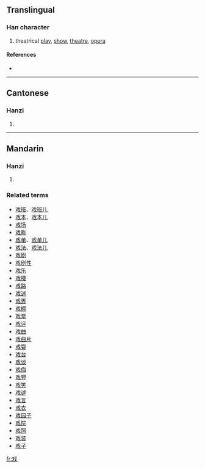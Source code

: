 {{see|戲}}
==Translingual==

===Han character===
{{Han char|rn=62|rad=戈|as=02|sn=6|four=|canj=水戈 (EI)}}

# theatrical [[play]], [[show]], [[theatre]], [[opera]]

====References====
* {{Han ref|kx=0411.091|hdz=21400.030|uh=620F|ud=25103}}

----

==Cantonese==

===Hanzi===
{{yue-hanzi|jyut=|y=hei3}}

# {{defn|Cantonese}}

----

==Mandarin==

===Hanzi===
{{cmn-hanzi|tra=戲|pin=[[xì]] ([[xi4]])|wg=hsi<sup>4</sup>}}

# {{defn|Mandarin}}

===Related terms===
* [[戏班]]、[[戏班儿]]
* [[戏本]]、[[戏本儿]]
* [[戏场]]
* [[戏称]]
* [[戏单]]、[[戏单儿]]
* [[戏法]]、[[戏法儿]]
* [[戏剧]]
* [[戏剧性]]
* [[戏乐]]
* [[戏楼]]
* [[戏路]]
* [[戏迷]]
* [[戏弄]]
* [[戏棚]]
* [[戏票]]
* [[戏评]]
* [[戏曲]]
* [[戏曲片]]
* [[戏耍]]
* [[戏台]]
* [[戏谈]]
* [[戏侮]]
* [[戏狎]]
* [[戏笑]]
* [[戏谑]]
* [[戏言]]
* [[戏衣]]
* [[戏园子]]
* [[戏院]]
* [[戏照]]
* [[戏装]]
* [[戏子]]

[[fr:戏]]